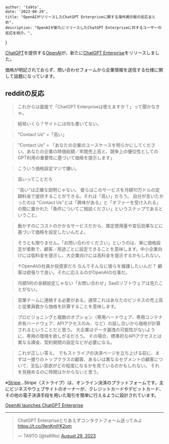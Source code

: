 
    author: 'ta9to',
    date: '2023-08-29',
    title: "OpenAIがリリースしたChatGPT Enterpriseに関する海外掲示板の反応まとめ",
    description: "OpenAIが新たにリリースしたChatGPT Enterpriseに対するユーザーの反応を紹介。",
}



[ChatGPT](https://openai.com/chatgpt)を提供する[OpenAI](https://openai.com/)が、新たに[ChatGPT Enterprise](https://openai.com/blog/introducing-chatgpt-enterprise)をリリースしました。

価格が明記されておらず、問い合わせフォームから企業情報を送信する仕様に関して話題になっています。

## redditの反応

>これからは面接で「ChatGPT Enterpriseは使えますか？」って聞かなきゃ。

>結局いくら？サイトには何も書いてない。

>"Contact Us" =「高い」

>"Contact Us" = 「あなたの企業のユースケースを明らかにしてください。あなたの企業の時価総額／年間売上高と、競争上の優位性としてのGPT利用の重要性に基づいて価格を提示します」

>こういう価格設定マジで嫌い。

>高いってことだろ

>"高い"は正確な説明じゃない。
>彼らはこのサービスを月額10万ドルの定額料金で提供することができる。それは「高い」だろう。
>自分が言いたかったのは "Contact Us"とは「興味がある」と「オファーを受け入れる」の間に置かれた「条件についてご相談ください」というステップであるということ。

>動かすのにコストのかかるサービスだから、推定使用量や宣伝効果などに基づいて価格を設定したいんだよ。

>そうとも限りません。「お問い合わせください」というのは、単に価格設定が柔軟で、顧客／用途ごとに設定できることを意味します。中小企業向けには低料金を提示し、大企業向けには高料金を提示するかもしれない。

>↑OpenAIの社員か投資家だろ
>なんでそんなに彼らを擁護したいんだ？
>顧客は欲張りで良い。それに応えるのがOpenAIの仕事だ。

>月額5桁の金額設定じゃない「お問い合わせ」SaaSソフトウェアは見たことがない。

>営業チームに連絡する必要がある。通常これはあなたのビジネスの売上高と従業員数から価格を計算することを意味します。

>プロビジョニングと複数のオプション（専用ハードウェア、専用コンテナ共有ハードウェア、APIアクセスのみ、など）の話し合いから価格が計算されるということだと思う。
>大企業はデータ漏洩の可能性がないように、専用の環境を欲しがるだろう。
>その場合、標準的なAPIアクセスとは異なる課金、契約期間の設定などが必要になる。

>これが正しい答え。
>でもストライプの決済ページを立ち上げる前に、まずは一握りのトップクラスの顧客、あるいは異なるセグメントの顧客について、支払い意欲がどの程度になるかを見ているのかもしれない。
>それを見極めるのに時間はかからないと思う。

※[Stripe](https://stripe.com/jp)...Stripe（ストライプ）は、オンライン決済のプラットフォームです。主にビジネスやウェブサイトのオーナーが、クレジットカードやデビットカード、その他の電子決済手段を用いた取引を簡単に行えるように設計されています。

[OpenAI launches ChatGPT Enterprise](https://www.reddit.com/r/OpenAI/comments/163syc8/openai_launches_chatgpt_enterprise/)

---

<blockquote class="twitter-tweet"><p lang="ja" dir="ltr">ChatGPT Enterpriseとりあえずコンタクトフォーム送ってみよ<a href="https://t.co/9enKmYK2om">https://t.co/9enKmYK2om</a></p>&mdash; TA9TO (@ta99to) <a href="https://twitter.com/ta99to/status/1696552522750775444?ref_src=twsrc%5Etfw">August 29, 2023</a></blockquote> <script async src="https://platform.twitter.com/widgets.js" charset="utf-8"></script>
